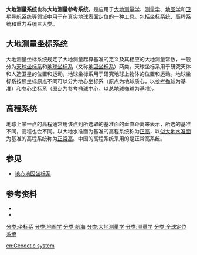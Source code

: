 {{Geodesy}}
'''大地测量系统'''也称'''大地测量参考系统'''，是应用于[[大地测量学|大地测量学]]、[[测量学|测量学]]、[[地图学|地图学]]和[[卫星导航系统|卫星导航系统]]等领域中用于在真实[[地球|地球]]表面定位的一种工具。包括坐标系统、高程系统和重力系统三大类。

==大地测量坐标系统==
{{main|大地测量坐标系}}
大地测量坐标系统规定了大地测量起算基准的定义及其相应的大地测量常数，一般分为[[天球坐标系|天球坐标系]]和[[地球坐标系|地球坐标系]]（又称[[地固坐标系|地固坐标系]]）两类。天球坐标系用于研究天体和人造卫星的位置和运动，地球坐标系用于研究地球上物体的位置和运动。地球坐标系按照坐标原点不同可以分为地心坐标系（原点为地球质心，以[[参考椭球|参考椭球]]为基准）和参心坐标系（原点为[[参考椭球|参考椭球]]中心，以[[总地球椭球|总地球椭球]]为基准）。

==高程系统==
地球上某一点的高程通常用该点到所选取的基准面的垂直距离来表示，所选的基准不同，高程也会不同。以大地水准面为基准的高程系统称为[[正高|正高]]，以[[似大地水准面|似大地水准面]]为基准的高程系统称为[[正常高|正常高]]。中国的高程系统采用的是正常高系统。

== 参见==
*[[地心地固坐标系|地心地固坐标系]]

==参考资料==
*{{cite book zh |author=孔祥元 郭际明 刘宗泉|title=大地测量学基础 |format=M |edition=1 |location=武汉 |publisher=武汉大学出版社 |date=2005 |pages= |id= ISBN 978-7-307-04837-9}}
*{{cite book zh |author=李德仁等|title=测绘学概论 |format=M |edition=2 |location=武汉 |publisher=武汉大学出版社 |date=2008 |pages= |id= ISBN 978-7-307-06139-2}}

{{地理学小作品}}
[[分类:坐标系|分类:坐标系]]
[[分类:地图学|分类:地图学]]
[[分类:航海|分类:航海]]
[[分类:大地测量学|分类:大地测量学]]
[[分类:测量学|分类:测量学]]
[[分类:全球定位系统|分类:全球定位系统]]

[[en:Geodetic_system|en:Geodetic system]]